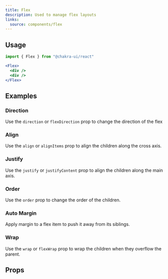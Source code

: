 ```yaml
---
title: Flex
description: Used to manage flex layouts
links:
  source: components/flex
---
```


<ExampleTabs name="flex-basic" />

## Usage

```jsx
import { Flex } from "@chakra-ui/react"
```

```jsx
<Flex>
  <div />
  <div />
</Flex>
```

## Examples

### Direction

Use the `direction` or `flexDirection` prop to change the direction of the flex

<ExampleTabs name="flex-with-direction" />

### Align

Use the `align` or `alignItems` prop to align the children along the cross axis.

<ExampleTabs name="flex-with-align" />

### Justify

Use the `justify` or `justifyContent` prop to align the children along the main
axis.

<ExampleTabs name="flex-with-justify" />

### Order

Use the `order` prop to change the order of the children.

<ExampleTabs name="flex-with-order" />

### Auto Margin

Apply margin to a flex item to push it away from its siblings.

<ExampleTabs name="flex-with-auto-margin" />

### Wrap

Use the `wrap` or `flexWrap` prop to wrap the children when they overflow the
parent.

<ExampleTabs name="flex-with-wrap" />

## Props

<PropTable component="Flex" part="Flex" />
